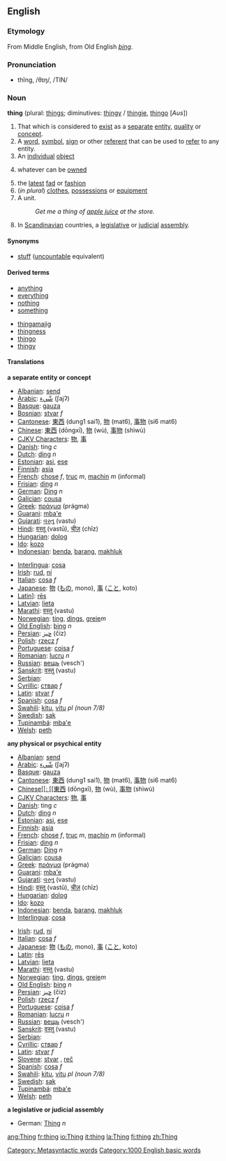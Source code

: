 ==English==

{{rank|got|let|world|194|thing|set|told|both}}

===Etymology===
From Middle English, from Old English ''[[þing]]''.

===Pronunciation===
*thĭng, /θɪŋ/, /TIN/

===Noun===
'''thing''' (plural: [[things]]; diminutives: [[thingy]] / [[thingie]], [[thingo]] [''Aus''])

# That which is considered to [[exist]] as a [[separate]] [[entity]], [[quality]] or [[concept]].
# A [[word]], [[symbol]], [[sign]] or other [[referent]] that can be used to [[refer]] to any entity.
# An [[individual]] [[object]]
#{{law}} whatever can be [[owned]]
# the [[latest]] [[fad]] or [[fashion]]
#(''in plural'') [[clothes]], [[possessions]] or [[equipment]]
#A unit. 
#:''Get me a thing of [[apple juice]] at the store.''
# In [[Scandinavian]] countries, a [[legislative]] or [[judicial]] [[assembly]].

====Synonyms====
*[[stuff]] ([[uncountable]] equivalent)

====Derived terms====
{{top}}
*[[anything]]
*[[everything]]
*[[nothing]]
*[[something]]
{{mid}}
*[[thingamajig]]<!-- various spellings -->
*[[thingness]]
*[[thingo]]
*[[thingy]]
{{bottom}}

====Translations====
'''a separate entity or concept'''
{{top}}
*[[Albanian]]: [[send]]
*[[Arabic]]: [[شيء|شّيء]] (ʃajʔ)
*[[Basque]]: [[gauza]]
*[[Bosnian]]: [[stvar]] ''f''
*[[Cantonese]]: [[東西]] (dung1 sai1), [[物]] (mat6), [[事物]] (si6 mat6)
*[[Chinese]]: [[東西]] (dōngxī), [[物]] (wù), [[事物]] (shìwù)
*[[CJKV Characters]]: [[物]], [[事]]
*[[Danish]]: ting ''c''
*[[Dutch]]: [[ding]] ''n''
*[[Estonian]]: [[asi]], [[ese]]
*[[Finnish]]: [[asia]]
*[[French]]:  [[chose]] ''f'', [[truc]] ''m'', [[machin]] ''m'' (informal)
*[[Frisian]]: [[ding]] ''n''
*[[German]]: [[Ding]] ''n''
*[[Galician]]: [[cousa]]
*[[Greek]]: [[πράγμα]] (prágma)
*[[Guarani]]: [[mba'e]]
*[[Gujarati]]: [[વસ્તુ]] (vastu)
*[[Hindi]]: [[वस्तू]] (vastū), [[चीज़]] (chīz)
*[[Hungarian]]: [[dolog]]
*[[Ido]]: [[kozo]]
*[[Indonesian]]: [[benda]], [[barang]], [[makhluk]]
{{mid}}
*[[Interlingua]]: [[cosa]]
*[[Irish]]: [[rud]], [[ní]]
*[[Italian]]: [[cosa]] ''f''
*[[Japanese]]: [[物]] ([[もの]], mono), [[事]] ([[こと]], koto)
*[[Latin]]]: [[rēs]]
*[[Latvian]]: [[lieta]]
*[[Marathi]]: [[वस्तु]] (vastu)
*[[Norwegian]]: [[ting]], [[dings]], [[greie]]''m''
*[[Old English]]: [[þing]] ''n''
*[[Persian]]: [[چيز]] (čiz)
*[[Polish]]: [[rzecz]] ''f''
*[[Portuguese]]: [[coisa]] ''f''
*[[Romanian]]: [[lucru]] ''n''
*[[Russian]]: [[вещь]] (vesch')
*[[Sanskrit]]: [[वस्तु]] (vastu)
*[[Serbian]]:
*[[Cyrillic]]: [[ствар]] ''f''
*[[Latin]]: [[stvar]] ''f''
*[[Spanish]]: [[cosa]] ''f''
*[[Swahili]]: [[kitu]], [[vitu]] ''pl (noun 7/8)''
*[[Swedish]]: [[sak]]
*[[Tupinambá]]: [[mba'e]]
*[[Welsh]]: [[peth]]
{{bottom}}

'''any physical or psychical entity'''
{{top}}
*[[Albanian]]: [[send]]
*[[Arabic]]: [[شيء|شّيء]] (ʃajʔ)
*[[Basque]]: [[gauza]]
*[[Cantonese]]: [[東西]] (dung1 sai1), [[物]] (mat6), [[事物]] (si6 mat6)
*[[Chinese[[: [[東西]] (dōngxī), [[物]] (wù), [[事物]] (shìwù)
*[[CJKV Characters]]: [[物]], [[事]]
*[[Danish]]: ting ''c''
*[[Dutch]]: [[ding]] ''n''
*[[Estonian]]: [[asi]], [[ese]]
*[[Finnish]]: [[asia]]
*[[French]]:  [[chose]] ''f'', [[truc]] ''m'', [[machin]] ''m'' (informal)
*[[Frisian]]: [[ding]] ''n''
*[[German]]: [[Ding]] ''n''
*[[Galician]]: [[cousa]]
*[[Greek]]: [[πράγμα]] (prágma)
*[[Guarani]]: [[mba'e]]
*[[Gujarati]]: [[વસ્તુ]] (vastu)
*[[Hindi]]: [[वस्तू]] (vastū), [[चीज़]] (chīz)
*[[Hungarian]]: [[dolog]]
*[[Ido]]: [[kozo]]
*[[Indonesian]]: [[benda]], [[barang]], [[makhluk]]
*[[Interlingua]]: [[cosa]]
{{mid}}
*[[Irish]]: [[rud]], [[ní]]
*[[Italian]]: [[cosa]] ''f''
*[[Japanese]]: [[物]] ([[もの]], mono), [[事]] ([[こと]], koto)
*[[Latin]]: [[res|rēs]]
*[[Latvian]]: [[lieta]]
*[[Marathi]]: [[वस्तु]] (vastu)
*[[Norwegian]]: [[ting]], [[dings]], [[greie]]''m''
*[[Old English]]: [[þing]] ''n''
*[[Persian]]: [[چيز]] (čiz)
*[[Polish]]: [[rzecz]] ''f''
*[[Portuguese]]: [[coisa]] ''f''
*[[Romanian]]: [[lucru]] ''n''
*[[Russian]]: [[вещь]] (vesch')
*[[Sanskrit]]: [[वस्तु]] (vastu)
*[[Serbian]]:
*[[Cyrillic]]: [[ствар]] ''f''
*[[Latin]]: [[stvar]] ''f''
*[[Slovene]]: [[stvar]] {{f}}, [[reč]] {{f}}
*[[Spanish]]: [[cosa]] ''f''
*[[Swahili]]: [[kitu]], [[vitu]] ''pl (noun 7/8)''
*[[Swedish]]: [[sak]]
*[[Tupinambá]]: [[mba'e]]
*[[Welsh]]: [[peth]]
{{bottom}}

'''a legislative or judicial assembly'''
{{top}}
*German: [[Thing]] ''n''
{{mid}}
{{bottom}}

[[Category: Metasyntactic words]]
[[Category:1000 English basic words]]

[[ang:Thing]]
[[fr:thing]]
[[io:Thing]]
[[it:thing]]
[[la:Thing]]
[[fi:thing]]
[[zh:Thing]]